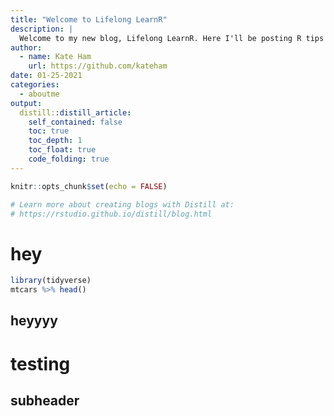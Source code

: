 ```yaml
---
title: "Welcome to Lifelong LearnR"
description: |
  Welcome to my new blog, Lifelong LearnR. Here I'll be posting R tips about tidying, wrangling, and cleaning for future me (or anyone else) to reference.
author:
  - name: Kate Ham
    url: https://github.com/kateham
date: 01-25-2021
categories:
  - aboutme
output:
  distill::distill_article:
    self_contained: false
    toc: true
    toc_depth: 1
    toc_float: true
    code_folding: true
---
```


```r
knitr::opts_chunk$set(echo = FALSE)

# Learn more about creating blogs with Distill at:
# https://rstudio.github.io/distill/blog.html

```

# hey
```r
library(tidyverse)
mtcars %>% head()
```


## heyyyy

# testing

## subheader



